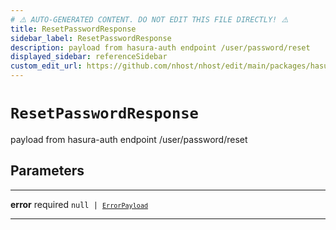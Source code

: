 ```yaml
---
# ⚠️ AUTO-GENERATED CONTENT. DO NOT EDIT THIS FILE DIRECTLY! ⚠️
title: ResetPasswordResponse
sidebar_label: ResetPasswordResponse
description: payload from hasura-auth endpoint /user/password/reset
displayed_sidebar: referenceSidebar
custom_edit_url: https://github.com/nhost/nhost/edit/main/packages/hasura-auth-js/src/types/hasura-auth/responses.ts#L32
---
```


# `ResetPasswordResponse`

payload from hasura-auth endpoint /user/password/reset

## Parameters

---

**<span className="parameter-name">error</span>** <span className="optional-status">required</span> <code>null &#124; [`ErrorPayload`](/reference/docgen/javascript/nhost-js/types/error-payload)</code>

---
